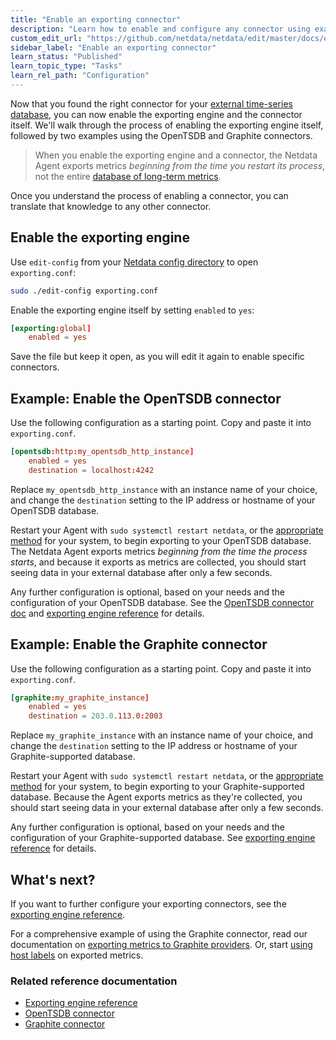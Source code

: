 ```yaml
---
title: "Enable an exporting connector"
description: "Learn how to enable and configure any connector using examples to start exporting metrics to external time-series databases in minutes."
custom_edit_url: "https://github.com/netdata/netdata/edit/master/docs/export/enable-connector.md"
sidebar_label: "Enable an exporting connector"
learn_status: "Published"
learn_topic_type: "Tasks"
learn_rel_path: "Configuration"
---
```



Now that you found the right connector for your [external time-series
database](https://github.com/netdata/netdata/blob/master/docs/export/external-databases.md#supported-databases), you can now enable the exporting engine and the
connector itself. We'll walk through the process of enabling the exporting engine itself, followed by two examples using
the OpenTSDB and Graphite connectors.

> When you enable the exporting engine and a connector, the Netdata Agent exports metrics _beginning from the time you
> restart its process_, not the entire
> [database of long-term metrics](https://github.com/netdata/netdata/blob/master/docs/store/change-metrics-storage.md).

Once you understand the process of enabling a connector, you can translate that knowledge to any other connector.

## Enable the exporting engine

Use `edit-config` from your
[Netdata config directory](https://github.com/netdata/netdata/blob/master/docs/configure/nodes.md#the-netdata-config-directory)
to open `exporting.conf`:

```bash
sudo ./edit-config exporting.conf
```

Enable the exporting engine itself by setting `enabled` to `yes`:

```conf
[exporting:global]
    enabled = yes
```

Save the file but keep it open, as you will edit it again to enable specific connectors.

## Example: Enable the OpenTSDB connector

Use the following configuration as a starting point. Copy and paste it into `exporting.conf`.

```conf
[opentsdb:http:my_opentsdb_http_instance]
    enabled = yes
    destination = localhost:4242
```

Replace `my_opentsdb_http_instance` with an instance name of your choice, and change the `destination` setting to the IP
address or hostname of your OpenTSDB database.

Restart your Agent with `sudo systemctl restart netdata`, or
the [appropriate method](https://github.com/netdata/netdata/blob/master/docs/configure/start-stop-restart.md) for your system, to begin exporting to your OpenTSDB
database. The
Netdata Agent exports metrics _beginning from the time the process starts_, and because it exports as metrics are
collected, you should start seeing data in your external database after only a few seconds.

Any further configuration is optional, based on your needs and the configuration of your OpenTSDB database. See the
[OpenTSDB connector doc](https://github.com/netdata/netdata/blob/master/exporting/opentsdb/README.md)
and [exporting engine reference](https://github.com/netdata/netdata/blob/master/exporting/README.md#configuration) for
details.

## Example: Enable the Graphite connector

Use the following configuration as a starting point. Copy and paste it into `exporting.conf`.

```conf
[graphite:my_graphite_instance]
    enabled = yes
    destination = 203.0.113.0:2003
```

Replace `my_graphite_instance` with an instance name of your choice, and change the `destination` setting to the IP
address or hostname of your Graphite-supported database.

Restart your Agent with `sudo systemctl restart netdata`, or
the [appropriate method](https://github.com/netdata/netdata/blob/master/docs/configure/start-stop-restart.md) for your system, to begin exporting to your
Graphite-supported database.
Because the Agent exports metrics as they're collected, you should start seeing data in your external database after
only a few seconds.

Any further configuration is optional, based on your needs and the configuration of your Graphite-supported database.
See [exporting engine reference](https://github.com/netdata/netdata/blob/master/exporting/README.md#configuration) for
details.

## What's next?

If you want to further configure your exporting connectors, see
the [exporting engine reference](https://github.com/netdata/netdata/blob/master/exporting/README.md#configuration).

For a comprehensive example of using the Graphite connector, read our documentation on 
[exporting metrics to Graphite providers](https://github.com/netdata/netdata/blob/master/exporting/graphite/README.md). Or, start
[using host labels](https://github.com/netdata/netdata/blob/master/docs/guides/using-host-labels.md) on exported metrics.

### Related reference documentation

- [Exporting engine reference](https://github.com/netdata/netdata/blob/master/exporting/README.md)
- [OpenTSDB connector](https://github.com/netdata/netdata/blob/master/exporting/opentsdb/README.md)
- [Graphite connector](https://github.com/netdata/netdata/blob/master/exporting/graphite/README.md)



